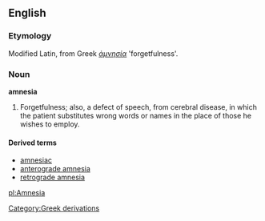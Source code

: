 ==English==

===Etymology===
Modified Latin, from Greek ''[[ἀμνησία]]'' 'forgetfulness'.

===Noun===
'''amnesia'''

#Forgetfulness; also, a defect of speech, from cerebral disease, in which the patient substitutes wrong words or names in the place of those he wishes to employ.

====Derived terms====
*[[amnesiac]]
*[[anterograde amnesia]]
*[[retrograde amnesia]]

[[pl:Amnesia]]
[[Category:Greek derivations]]